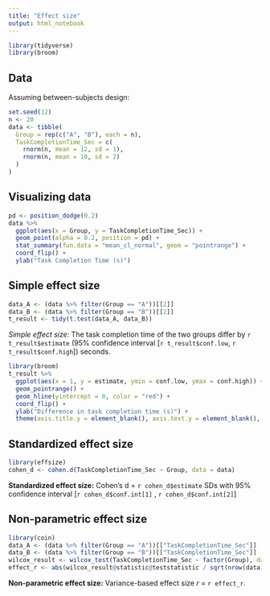 ```yaml
---
title: "Effect size"
output: html_notebook
---
```

```r
library(tidyverse)
library(broom)
```


## Data
Assuming between-subjects design:
```r
set.seed(12)
n <- 20
data <- tibble(
  Group = rep(c("A", "B"), each = n),
  TaskCompletionTime_Sec = c(
    rnorm(n, mean = 12, sd = 1),
    rnorm(n, mean = 10, sd = 2)
  )
)
```

## Visualizing data

```r
pd <- position_dodge(0.2)
data %>% 
  ggplot(aes(x = Group, y = TaskCompletionTime_Sec)) +
  geom_point(alpha = 0.2, position = pd) +
  stat_summary(fun.data = "mean_cl_normal", geom = "pointrange") +
  coord_flip() +
  ylab("Task Completion Time (s)")


```

## Simple effect size

```r
data_A <- (data %>% filter(Group == "A"))[[2]]
data_B <- (data %>% filter(Group == "B"))[[2]]
t_result <- tidy(t.test(data_A, data_B))
```

*Simple effect size:* The task completion time of the two groups differ by `r t_result$estimate` (95% confidence interval [`r t_result$conf.low`, `r t_result$conf.high`]) seconds.

```r
library(broom)
t_result %>% 
  ggplot(aes(x = 1, y = estimate, ymin = conf.low, ymax = conf.high)) +
  geom_pointrange() +
  geom_hline(yintercept = 0, color = "red") +
  coord_flip() +
  ylab("Difference in task completion time (s)") +
  theme(axis.title.y = element_blank(), axis.text.y = element_blank(), axis.ticks.y = element_blank())
```

## Standardized effect size

```r
library(effsize)
cohen_d <- cohen.d(TaskCompletionTime_Sec ~ Group, data = data)
```

**Standardized effect size:** Cohen's d = `r cohen_d$estimate` SDs with 95% confidence interval [`r cohen_d$conf.int[1]` , `r cohen_d$conf.int[2]`]



## Non-parametric effect size

```r
library(coin)
data_A <- (data %>% filter(Group == "A"))[["TaskCompletionTime_Sec"]]
data_B <- (data %>% filter(Group == "B"))[["TaskCompletionTime_Sec"]]
wilcox_result <- wilcox_test(TaskCompletionTime_Sec ~ factor(Group), data = data)
effect_r <- abs(wilcox_result@statistic@teststatistic / sqrt(nrow(data)))
```

**Non-parametric effect size:** Variance-based effect size *r*  = `r effect_r`.





